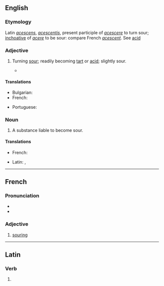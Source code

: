 ==English==

===Etymology===
Latin ''[[acescens]]'', ''[[acescentis]]'', present participle of ''[[acescere]]'' to turn sour; [[inchoative]] of ''[[acere]]'' to be sour: compare French ''[[acescent]]''. See [[acid]]

===Adjective===
{{en-adj}}

# Turning [[sour]]; readily becoming [[tart]] or [[acid]]; slightly sour.
#: {{rfquotek|Faraday}}
#* {{quote-book|lang=en|year=1821|author={{w|Friedrich Accum}}|title=A Treatise on the Art of Brewing|location=London|publisher=Longman, Hurst, Rees, Orme, & Brown|page=10|pageurl=https://books.google.com/books?id=e6w2AQAAMAAJ&pg=PA10|passage=All kinds of malt liquor contain... alcohol or spirit. They are of course weaker than wines, and in general more liable to become flat and '''acescent''' from this circumstance...}}

====Translations====
{{trans-top|turning sour}}
* Bulgarian: {{t|bg|вкиснат}}
* French: {{t+|fr|acescent}}
{{trans-mid}}
* Portuguese: {{t|pt|acescente}}
{{trans-bottom}}

===Noun===
{{en-noun}}

# A substance liable to become sour.

====Translations====
{{trans-top|a substance liable to become sour}}
* French: {{t+|fr|acescent}}
{{trans-mid}}
* Latin: {{t|la|acescens}}, {{t|la|acescentis}}
{{trans-bottom}}

----

==French==

===Pronunciation===
* {{fr-IPA}}
* {{audio|LL-Q150 (fra)-Lyokoï-acescent.wav|Audio|lang=fr}}

===Adjective===
{{fr-adj}}

# [[souring]]

----

==Latin==

===Verb===
{{la-verb-form|acescent}}

# {{inflection of|acescō||3|p|futr|actv|indc|lang=la}}